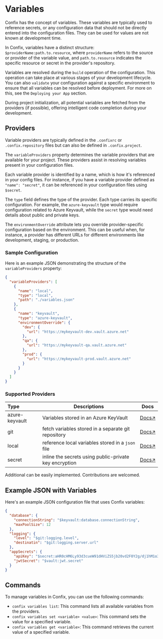 # Variables

Confix has the concept of variables. These variables are typically used to reference secrets, or any configuration data that should not be directly entered into the configuration files. They can be used for values are not known at development time.

In Confix, variables have a distinct structure: `$providerName:path.to.resource`, where `providerName` refers to the source or provider of the variable value, and `path.to.resource` indicates the specific resource or secret in the provider's repository.

Variables are resolved during the `build` operation of the configuration. This operation can take place at various stages of your development lifecycle. You can also `validate` your configuration against a specific environment to ensure that all variables can be resolved before deployment. For more on this, see the `Deploying your App` section.

During project initialization, all potential variables are fetched from the providers (if possible), offering intelligent code completion during your development.

## Providers

Variable providers are typically defined in the `.confixrc` or `.confix.repository` files but can also be defined in `.confix.project`.

The `variableProviders` property determines the variable providers that are available for your project. These providers assist in resolving variables present in your configuration files.

Each variable provider is identified by a name, which is how it's referenced in your config files. For instance, if you have a variable provider defined as `"name": "secret"`, it can be referenced in your configuration files using `$secret`.

The `type` field defines the type of the provider. Each type carries its specific configuration. For example, the `azure-keyvault` type would require configuration related to Azure Keyvault, while the `secret` type would need details about public and private keys.

The `environmentOverride` attribute lets you override provider-specific configuration based on the environment. This can be useful when, for instance, a provider has different URLs for different environments like development, staging, or production.

### Sample Configuration

Here is an example JSON demonstrating the structure of the `variableProviders` property:

```json copy filename=".confixrc"
{
  "variableProviders": [
    {
      "name": "local",
      "type": "local",
      "path": "./variables.json"
    },
    {
      "name": "keyvault",
      "type": "azure-keyvault",
      "environmentOverride": {
        "dev": {
          "url": "https://mykeyvault-dev.vault.azure.net"
        },
        "qa": {
          "url": "https://mykeyvault-qa.vault.azure.net"
        },
        "prod": {
          "url": "https://mykeyvault-prod.vault.azure.net"
        }
      }
    }
  ]
}
```

### Supported Providers

| Type           | Descriptions                                           | Docs                               |
| :------------- | ------------------------------------------------------ | ---------------------------------- |
| azure-keyvault | Variables stored in an Azure KeyVault                  | [Docs↗](./variables/azure-keyvault) |
| git            | fetch variables stored in a separate git repository    | [Docs↗](./variables/git)            |
| local          | reference local variables stored in a `json` file      | [Docs↗](./variables/local)          |
| secret         | inline the secrets using public-private key encryption | [Docs↗](./variables/secrets)        |

Additional can be easily implemented. Contributions are welcomed.

## Example JSON with Variables

Here's an example JSON configuration file that uses Confix variables:

```json
{
  "database": {
    "connectionString": "$keyvault:database.connectionString",
    "maxPoolSize": 12
  },
  "logging": {
    "level": "$git:logging.level",
    "destinatin": "$git:logging.server.url"
  },
  "appSecrets": {
    "apiKey": "$secret:aHR0cHM6Ly93d3cueW91dHViZS5jb20vd2F0Y2g/dj1hM1o3ekVjN0FYUQ==",
    "jwtSecret": "$vault:jwt.secret"
  }
}
```

## Commands

To manage variables in Confix, you can use the following commands:

- `confix variables list`: This command lists all available variables from the providers.
- `confix variables set <variable> <value>`: This command sets the value for a specified variable.
- `confix variables get <variable>`: This command retrieves the current value of a specified variable.

